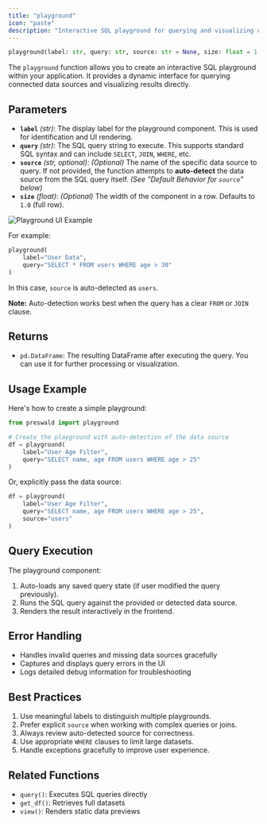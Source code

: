 ```yaml
---
title: "playground"  
icon: "paste"  
description: "Interactive SQL playground for querying and visualizing data."  
---
```


```python
playground(label: str, query: str, source: str = None, size: float = 1.0) -> pd.DataFrame
```

The `playground` function allows you to create an interactive SQL playground within your application. It provides a dynamic interface for querying connected data sources and visualizing results directly.

## Parameters

- **`label`** _(str)_: The display label for the playground component. This is used for identification and UI rendering.
- **`query`** _(str)_: The SQL query string to execute. This supports standard SQL syntax and can include `SELECT`, `JOIN`, `WHERE`, etc.
- **`source`** _(str, optional)_: _(Optional)_ The name of the specific data source to query. If not provided, the function attempts to **auto-detect** the data source from the SQL query itself. _(See "Default Behavior for `source`" below)_
- **`size`** _(float)_: _(Optional)_ The width of the component in a row. Defaults to `1.0` (full row). 

<Frame>
<img
  className="block dark:hidden"
  src="/images/playground.png"
  alt="Playground UI Example"
/>
</Frame>


For example:  
```python
playground(
    label="User Data",
    query="SELECT * FROM users WHERE age > 30"
)
```
In this case, `source` is auto-detected as `users`.

**Note:** Auto-detection works best when the query has a clear `FROM` or `JOIN` clause.

## Returns

- `pd.DataFrame`: The resulting DataFrame after executing the query. You can use it for further processing or visualization.

## Usage Example

Here's how to create a simple playground:

```python
from preswald import playground

# Create the playground with auto-detection of the data source
df = playground(
    label="User Age Filter", 
    query="SELECT name, age FROM users WHERE age > 25"
)
```

Or, explicitly pass the data source:

```python
df = playground(
    label="User Age Filter",
    query="SELECT name, age FROM users WHERE age > 25",
    source="users"
)
```

## Query Execution

The playground component:
1. Auto-loads any saved query state (if user modified the query previously).
2. Runs the SQL query against the provided or detected data source.
3. Renders the result interactively in the frontend.

## Error Handling

- Handles invalid queries and missing data sources gracefully
- Captures and displays query errors in the UI
- Logs detailed debug information for troubleshooting

## Best Practices

1. Use meaningful labels to distinguish multiple playgrounds.
2. Prefer explicit `source` when working with complex queries or joins.
3. Always review auto-detected source for correctness.
4. Use appropriate `WHERE` clauses to limit large datasets.
5. Handle exceptions gracefully to improve user experience.

## Related Functions

- `query()`: Executes SQL queries directly
- `get_df()`: Retrieves full datasets
- `view()`: Renders static data previews